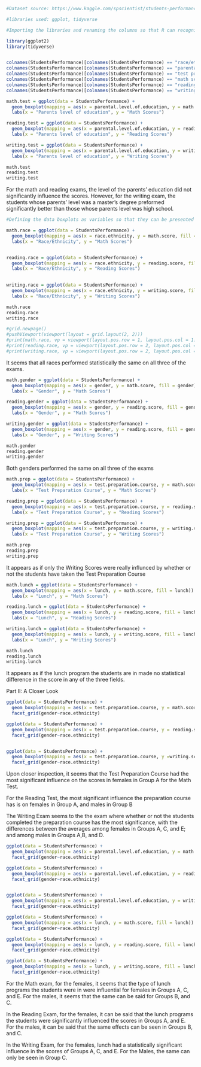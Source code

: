 
```{r}
#Dataset source: https://www.kaggle.com/spscientist/students-performance-in-exams

#libraries used: ggplot, tidyverse

#Importing the libraries and renaming the columns so that R can recognize them

library(ggplot2)
library(tidyverse)


colnames(StudentsPerformance)[colnames(StudentsPerformance) == "race/ethnicity"] <- "race.ethnicity"
colnames(StudentsPerformance)[colnames(StudentsPerformance) == "parental level of education"] <- "parental.level.of.education"
colnames(StudentsPerformance)[colnames(StudentsPerformance) == "test preparation course"] <- "test.preparation.course"
colnames(StudentsPerformance)[colnames(StudentsPerformance) == "math score"] <- "math.score"
colnames(StudentsPerformance)[colnames(StudentsPerformance) == "reading score"] <- "reading.score"
colnames(StudentsPerformance)[colnames(StudentsPerformance) == "writing score"] <- "writing.score"
```

```{r}
math.test = ggplot(data = StudentsPerformance) +
  geom_boxplot(mapping = aes(x = parental.level.of.education, y = math.score, fill = parental.level.of.education)) +
  labs(x = "Parents level of education", y = "Math Scores")

reading.test = ggplot(data = StudentsPerformance) +
  geom_boxplot(mapping = aes(x = parental.level.of.education, y = reading.score, fill = parental.level.of.education)) +
  labs(x = "Parents level of education", y = "Reading Scores")

writing.test = ggplot(data = StudentsPerformance) +
  geom_boxplot(mapping = aes(x = parental.level.of.education, y = writing.score, fill = parental.level.of.education)) +
  labs(x = "Parents level of education", y = "Writing Scores")

math.test
reading.test
writing.test
```
For the math and reading exams, the level of the parents' education did not significantly influence the scores. However, for the writing exam, the students whose parents' level was a master's degree preformed significantly better than those whose parents level was high school.


```{r}
#Defining the data boxplots as variables so that they can be presented on the same 

math.race = ggplot(data = StudentsPerformance) + 
  geom_boxplot(mapping = aes(x = race.ethnicity, y = math.score, fill = race.ethnicity)) +
  labs(x = "Race/Ethnicity", y = "Math Scores")


reading.race = ggplot(data = StudentsPerformance) + 
  geom_boxplot(mapping = aes(x = race.ethnicity, y = reading.score, fill = race.ethnicity)) +
  labs(x = "Race/Ethnicity", y = "Reading Scores")
  

writing.race = ggplot(data = StudentsPerformance) +
  geom_boxplot(mapping = aes(x = race.ethnicity, y = writing.score, fill = race.ethnicity)) +
  labs(x = "Race/Ethnicity", y = "Writing Scores")

math.race
reading.race
writing.race

#grid.newpage() 
#pushViewport(viewport(layout = grid.layout(2, 2)))
#print(math.race, vp = viewport(layout.pos.row = 1, layout.pos.col = 1:2))
#print(reading.race, vp = viewport(layout.pos.row = 2, layout.pos.col = 1))
#print(writing.race, vp = viewport(layout.pos.row = 2, layout.pos.col = 2, #width=0.3, height=0.3, x=0.8, y=0.8))
```
It seems that all races performed statistically the same on all three of the exams.


```{r}
math.gender = ggplot(data = StudentsPerformance) +
  geom_boxplot(mapping = aes(x = gender, y = math.score, fill = gender)) +
  labs(x = "Gender", y = "Math Scores")

reading.gender = ggplot(data = StudentsPerformance) +
  geom_boxplot(mapping = aes(x = gender, y = reading.score, fill = gender)) +
  labs(x = "Gender", y = "Math Scores")

writing.gender = ggplot(data = StudentsPerformance) +
  geom_boxplot(mapping = aes(x = gender, y = reading.score, fill = gender)) +
  labs(x = "Gender", y = "Writing Scores")

math.gender
reading.gender
writing.gender
```
Both genders performed the same on all three of the exams

```{r}
math.prep = ggplot(data = StudentsPerformance) +
  geom_boxplot(mapping = aes(x = test.preparation.course, y = math.score, fill = test.preparation.course)) +
  labs(x = "Test Preparation Course", y = "Math Scores")

reading.prep = ggplot(data = StudentsPerformance) +
  geom_boxplot(mapping = aes(x = test.preparation.course, y = reading.score, fill = test.preparation.course)) +
  labs(x = "Test Preparation Course", y = "Reading Scores")

writing.prep = ggplot(data = StudentsPerformance) +
  geom_boxplot(mapping = aes(x = test.preparation.course, y = writing.score, fill = test.preparation.course)) +
  labs(x = "Test Preparation Course", y = "Writing Scores")

math.prep
reading.prep
writing.prep
```
It appears as if only the Writing Scores were really influnced by whether or not the students have taken the Test Preparation Course



```{r}
math.lunch = ggplot(data = StudentsPerformance) +
  geom_boxplot(mapping = aes(x = lunch, y = math.score, fill = lunch)) +
  labs(x = "Lunch", y = "Math Scores")

reading.lunch = ggplot(data = StudentsPerformance) +
  geom_boxplot(mapping = aes(x = lunch, y = reading.score, fill = lunch)) +
  labs(x = "Lunch", y = "Reading Scores")

writing.lunch = ggplot(data = StudentsPerformance) +
  geom_boxplot(mapping = aes(x = lunch, y = writing.score, fill = lunch)) +
  labs(x = "Lunch", y = "Writing Scores")

math.lunch
reading.lunch
writing.lunch
```
It appears as if the lunch program the students are in made no statistical difference in the score in any of the three fields. 


Part II: A Closer Look


```{r}
ggplot(data = StudentsPerformance) + 
  geom_boxplot(mapping = aes(x = test.preparation.course, y = math.score,fill=test.preparation.course))  +
  facet_grid(gender~race.ethnicity)

ggplot(data = StudentsPerformance) + 
  geom_boxplot(mapping = aes(x = test.preparation.course, y = reading.score,fill=test.preparation.course))  +
  facet_grid(gender~race.ethnicity)


ggplot(data = StudentsPerformance) + 
  geom_boxplot(mapping = aes(x = test.preparation.course, y =writing.score,fill=test.preparation.course))  +
  facet_grid(gender~race.ethnicity)


```
Upon closer inspection, it seems that the Test Preparation Course had the most significant influence on the scores in females in Group A for the Math Test.

For the Reading Test, the most significant influence the preparation course has is on females in Group A, and males in Group B

The Writing Exam seems to the the exam where whether or not the students completed the preparation course has the most significance, with the differences between the averages among females in Groups A, C, and E; and among males in Groups A,B, and D. 

```{r}
ggplot(data = StudentsPerformance) + 
  geom_boxplot(mapping = aes(x = parental.level.of.education, y = math.score,fill=parental.level.of.education))  +
  facet_grid(gender~race.ethnicity)

ggplot(data = StudentsPerformance) + 
  geom_boxplot(mapping = aes(x = parental.level.of.education, y = reading.score,fill=parental.level.of.education))  +
  facet_grid(gender~race.ethnicity)


ggplot(data = StudentsPerformance) + 
  geom_boxplot(mapping = aes(x = parental.level.of.education, y = writing.score,fill=parental.level.of.education))  +
  facet_grid(gender~race.ethnicity)
```




```{r}
ggplot(data = StudentsPerformance) +
  geom_boxplot(mapping = aes(x = lunch, y = math.score, fill = lunch)) +
  facet_grid(gender~race.ethnicity)

ggplot(data = StudentsPerformance) +
  geom_boxplot(mapping = aes(x = lunch, y = reading.score, fill = lunch)) +
  facet_grid(gender~race.ethnicity)

ggplot(data = StudentsPerformance) +
  geom_boxplot(mapping = aes(x = lunch, y = writing.score, fill = lunch)) +
  facet_grid(gender~race.ethnicity)

```
For the Math exam, for the females, it seems that the type of lunch programs the students were in were influential for females in Groups A, C, and E. For the males, it seems that the same can be said for Groups B, and C.

In the Reading Exam, for the females, it can be said that the lunch programs the students were significantly influenced the scores in Groups A, and E. For the males, it can be said that the same effects can be seen in Groups B, and C.

In the Writing Exam, for the females, lunch had a statistically significant influence in the scores of Groups A, C, and E. For the Males, the same can only be seen in Group C.
